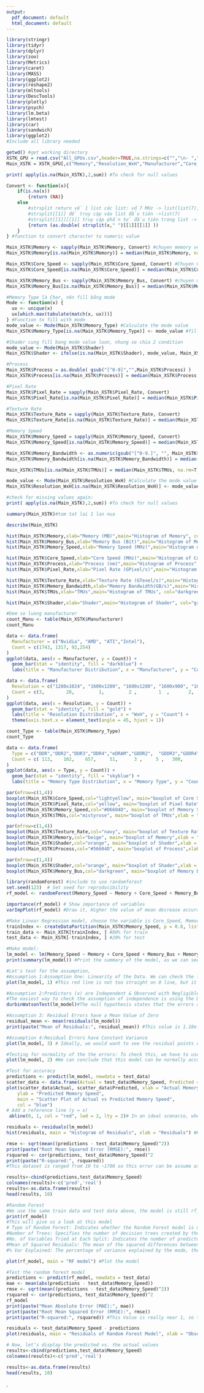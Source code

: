 ---
output:
  pdf_document: default
  html_document: default
---

```{r}
library(stringr)
library(tidyr)
library(dplyr)
library(zoo)
library(Metrics)
library(caret)
library(MASS)
library(ggplot2)
library(reshape2)
library(mltools)
library(DescTools)
library(plotly)
library(psych)
library(lm.beta)
library(lmtest)
library(car)
library(sandwich)
library(ggplot2)
#Include all library needed

```

```{r}
getwd() #get working directory
XSTK_GPU = read.csv("All_GPUs.csv",header=TRUE,na.strings=c("","\n- ","\n","\nUnknown Release Date ")) #read csv file
Main_XSTK = XSTK_GPU[,c("Memory","Resolution_WxH","Manufacturer","Core_Speed","Memory_Bus","Memory_Speed","Memory_Type","Process","Pixel_Rate","Texture_Rate", "TMUs", "Shader", "Memory_Bandwidth")] #select needed features

print( apply(is.na(Main_XSTK),2,sum)) #To check for null values

```

```{r}
Convert <- function(x){ 
    if(is.na(x)) 
        {return (NA)} 
    else 
        #strsplit return về 1 list các list: vd 7 MHz -> list(list(7),list(MHz))
        #strsplit[[1]] để truy cập vào list đầu tiên ->list(7)
        #strsplit[[1]][[1]] truy cập phần tử đầu tiên trong list -> 7
        {return (as.double( strsplit(x," ")[[1]][[1]] )) 
    }
} #function to convert character to numeric value
```

```{r}
Main_XSTK$Memory <- sapply(Main_XSTK$Memory, Convert) #chuyen memory ve so
Main_XSTK$Memory[is.na(Main_XSTK$Memory)] = median(Main_XSTK$Memory, na.rm=T)
```

```{r}
Main_XSTK$Core_Speed <- sapply(Main_XSTK$Core_Speed, Convert) #Chuyen Core_Speed ve num
Main_XSTK$Core_Speed[is.na(Main_XSTK$Core_Speed)] = median(Main_XSTK$Core_Speed, na.rm=T) #fill corespeed = median
```

```{r}
Main_XSTK$Memory_Bus <- sapply(Main_XSTK$Memory_Bus, Convert) #chuyen memory ve so
Main_XSTK$Memory_Bus[is.na(Main_XSTK$Memory_Bus)] = median(Main_XSTK$Memory_Bus, na.rm=T) #cung fill = median vi chi miss 5 value
```

```{r}
#Memory Type là Char, nên fill bằng mode 
Mode <- function(x) {
  ux <- unique(x)
  ux[which.max(tabulate(match(x, ux)))]
} #Function to fill with mode
mode_value <- Mode(Main_XSTK$Memory_Type) #Calculate the mode value
Main_XSTK$Memory_Type[is.na(Main_XSTK$Memory_Type)] <- mode_value #fill Memory Type with Mode Value
```

```{r}
#Shader cung fill bang mode value luon, nhung se chia 2 condition
mode_value <- Mode(Main_XSTK$Shader)
Main_XSTK$Shader <- ifelse(is.na(Main_XSTK$Shader), mode_value, Main_XSTK$Shader)
```

```{r}
#Process
Main_XSTK$Process = as.double( gsub("[^0-9]","",Main_XSTK$Process) )
Main_XSTK$Process[is.na(Main_XSTK$Process)] = median(Main_XSTK$Process, na.rm=T)
```

```{r}
#Pixel Rate
Main_XSTK$Pixel_Rate = sapply(Main_XSTK$Pixel_Rate, Convert)
Main_XSTK$Pixel_Rate[is.na(Main_XSTK$Pixel_Rate)] = median(Main_XSTK$Pixel_Rate, na.rm=T)
```

```{r}
#Texture Rate
Main_XSTK$Texture_Rate = sapply(Main_XSTK$Texture_Rate, Convert)
Main_XSTK$Texture_Rate[is.na(Main_XSTK$Texture_Rate)] = median(Main_XSTK$Texture_Rate, na.rm=T)
```

```{r}
#Memory Speed
Main_XSTK$Memory_Speed = sapply(Main_XSTK$Memory_Speed, Convert)
Main_XSTK$Memory_Speed[is.na(Main_XSTK$Memory_Speed)] = median(Main_XSTK$Memory_Speed, na.rm=T)
```

```{r}
Main_XSTK$Memory_Bandwidth <- as.numeric(gsub("[^0-9.]", "", Main_XSTK$Memory_Bandwidth))
Main_XSTK$Memory_Bandwidth[is.na(Main_XSTK$Memory_Bandwidth)] = median(Main_XSTK$Memory_Bandwidth, na.rm=T)
```

```{r}
Main_XSTK$TMUs[is.na(Main_XSTK$TMUs)] = median(Main_XSTK$TMUs, na.rm=T)
```

```{r}
mode_value <- Mode(Main_XSTK$Resolution_WxH) #Calculate the mode value
Main_XSTK$Resolution_WxH[is.na(Main_XSTK$Resolution_WxH)] <- mode_value
```

```{r}
#check for missing values again:
print( apply(is.na(Main_XSTK),2,sum)) #To check for null values
```


```{r}

summary(Main_XSTK)#tom tat lai 1 lan nua 
```

```{r}
describe(Main_XSTK)
```

```{r}
hist(Main_XSTK$Memory,xlab="Memory (MB)",main="Histogram of Memory", col="violet",label=T, ylim=c(0,1500))
hist(Main_XSTK$Memory_Bus,xlab="Memory Bus (Bit)",main="Histogram of Memory Bus", col="pink",label=T, ylim=c(0,4000))
hist(Main_XSTK$Memory_Speed,xlab="Memory Speed (MHz)",main="Histogram of Memory Speed", col="#4393C3",label=T, ylim=c(0,600),xlim=c(0,2500))

```

```{r}
hist(Main_XSTK$Core_Speed,xlab="Core Speed (MHz)",main="Histogram of Core Speed", col="yellow",label=T, ylim=c(0,1500))
hist(Main_XSTK$Process,xlab="Process (nm)",main="Histogram of Process", col="red",label=T, ylim=c(0,2000))
hist(Main_XSTK$Pixel_Rate,xlab="Pixel Rate (GPixel/s)",main="Histogram of Pixel Rate", col="orange",label=T, ylim=c(0,1500))
```

```{r}
hist(Main_XSTK$Texture_Rate,xlab="Texture Rate (GTexel/s)",main="Histogram of Texture Rate", col="yellowgreen",label=T, ylim=c(0,1500))
hist(Main_XSTK$Memory_Bandwidth,xlab="Memory Bandwidth(GB/s)",main="Histogram of Memory Bandwidth", col="green4",label=T, ylim=c(0,2000))
hist(Main_XSTK$TMUs,xlab="TMUs",main="Histogram of TMUs", col="darkgreen",label=T, ylim=c(0,1500))
```

```{r}
hist(Main_XSTK$Shader,xlab="Shader",main="Histogram of Shader", col="gray1",label=T, ylim=c(0,3000))
```

```{r}
#Dem so luong manufacturer
count_Manu <- table(Main_XSTK$Manufacturer)
count_Manu
```

```{r}
data <- data.frame(
  Manufacturer = c("Nvidia", "AMD", "ATI","Intel"),
  Count = c(1743, 1317, 92,254)
)
ggplot(data, aes(x = Manufacturer, y = Count)) +
  geom_bar(stat = "identity", fill = "darkblue") +
  labs(title = "Manufacturer Distribution", x = "Manufacturer", y = "Count",frequency=TRUE)
```

```{r}
data <- data.frame(
  Resolution = c("1280x1024", "1600x1200", "1600x1280", "1600x900", "1680x1050", "1920x1200", "1920x1440", "2048x1536", "2560x1600","3840x2160","3840x2400","4096x2160","4096x2304","4096x3112","5120x2160","5120x2880","5120x3200","5760x2160","7680x3200","7680x4320"),
  Count = c(3,        28,         1,         2 ,        1  ,       2,         3 ,       85,      1175,3,         1,      1525,        41,         5,         1,        48,       217,         1,6,258  )
)
ggplot(data, aes(x = Resolution, y = Count)) +
  geom_bar(stat = "identity", fill = "gold") +
  labs(title = "Resolution Distribution", x = "WxH", y = "Count") +
  theme(axis.text.x = element_text(angle = 45, hjust = 1))
```

```{r}
count_Type <- table(Main_XSTK$Memory_Type)
count_Type
```

```{r}
data <- data.frame(
  Type = c("DDR","DDR2","DDR3","DDR4","eDRAM","GDDR2",  "GDDR3","GDDR4", "GDDR5","GDDR5X", "HBM-1", "HBM-2 "),
  Count = c( 113,    102,    657,     51,      3 ,     5 ,   300,      8 ,  2076 ,    79,      6  ,    6 )
)
ggplot(data, aes(x = Type, y = Count)) +
  geom_bar(stat = "identity", fill = "skyblue") +
  labs(title = "Memory Type Distribution", x = "Memory Type", y = "Count")
```

```{r}
par(mfrow=c(1,4))
boxplot(Main_XSTK$Core_Speed,col="lightyellow", main="boxplot of Core Speed",xlab = "Core Speed",ylab = "MHz")
boxplot(Main_XSTK$Pixel_Rate,col="yellow", main="boxplot of Pixel Rate",xlab = "Pixel Rate",ylab = "GPixel/s")
boxplot(Main_XSTK$Memory_Speed,col="#D6604D", main="boxplot of Memory Speed",xlab = "Memory Speed",ylab = "MHz")
boxplot(Main_XSTK$TMUs,col="mistyrose", main="boxplot of TMUs",xlab = "TMUs",ylab = "Units")
```

```{r}
par(mfrow=c(1,4))
boxplot(Main_XSTK$Texture_Rate,col="navy", main="boxplot of Texture Rate",xlab = "Texture Rate",ylab = "GTexel/s")
boxplot(Main_XSTK$Memory,col="beige", main="boxplot of Memory",xlab = "Memory",ylab = "MB")
boxplot(Main_XSTK$Shader,col="orange", main="boxplot of Shader",xlab = "Shader")
boxplot(Main_XSTK$Process,col="#56604D", main="boxplot of Process",xlab = "Process",ylab = "nm")
```

```{r}
par(mfrow=c(1,4))
boxplot(Main_XSTK$Shader,col="orange", main="boxplot of Shader",xlab = "Shader")
boxplot(Main_XSTK$Memory_Bus,col="darkgreen", main="boxplot of Memory Bus",xlab = "Memory Bus",ylab = "Bit")
```

```{r}
library(randomForest) #include to use randomforest
set.seed(123)  # Set seed for reproducibility
rf_model <- randomForest(Memory_Speed ~ Memory + Core_Speed + Memory_Bus + Memory_Type + Process + Pixel_Rate + Texture_Rate + Memory_Bandwidth , data = Main_XSTK) #Tao random forest model de chon variable

```

```{r}
importance(rf_model) # Show importance of variables
varImpPlot(rf_model) #Draw it, Higher the value of mean decrease accuracy or mean decrease gini score , higher the importance of the variable in the model. In the plot shown above, Account Balance is most important variable.
```

```{r}
#Make Linear Regression model, choose the variable is Core_Speed, Memory_Bus, Memory_Speed, Process, Pixel_Rate, Texture_Rate, ROPs, TMUs, L2_Cache, split the data to train and test (80% for train and 20% for test)
trainIndex <- createDataPartition(Main_XSTK$Memory_Speed, p = 0.8, list = FALSE)
train_data <- Main_XSTK[trainIndex, ] #80% for train
test_data <- Main_XSTK[-trainIndex, ] #20% for test
```

```{r}
#Make model:
lm_model <- lm(Memory_Speed ~ Memory + Core_Speed + Memory_Bus + Memory_Type + Process + Pixel_Rate + Texture_Rate + Memory_Bandwidth, data = train_data) #Base on the Variables
print(summary(lm_model)) #Print the summary of the model, as we can see the R-Square for this model is 0.7611, at this rate, this is acceptable for this dataset
```

```{r}
#Let's test for the assumption,
#Assumption 1:Assumption One: Linearity of the Data. We can check the linearity of the data by looking at the Residual vs Fitted plot. 
plot(lm_model, 1) #This red line is not too straight on 0 line, but it's still acceptable for this model
```
```{r}
#Assumption 2:Predictors (x) are Independent & Observed with Negligible Error
#The easiest way to check the assumption of independence is using the Durbin-Watson test.
durbinWatsonTest(lm_model)#The null hypothesis states that the errors are not auto-correlated with themselves (they are independent). Thus, if we achieve a p-value > 0.05, we would fail to reject the null hypothesis. This would give us enough evidence to state that our independence assumption is met!
```
```{r}
#Assumption 3: Residual Errors have a Mean Value of Zero
residual_mean <- mean(residuals(lm_model))
print(paste("Mean of Residuals:", residual_mean)) #This value is 1.18e-12, approximate 0, so this assumption has been met
```
```{r}
#Assumption 4:Residual Errors have Constant Variance
plot(lm_model, 3) # Ideally, we would want to see the residual points equally spread around the red line, which would indicate constant variance.
```
```{r}
#Testing for normality of the the errors: To check this, we have to use Q-Q plot for normality consideration. The output we expect that the residuals will mostly scatter close to the straight line to get normality hypothesis accepted.
plot(lm_model, 2) #We can conclude that this model can be normally accurate, not 100% accurate. Perhaps another model will be more fitted for this data
```

```{r}
#Test for accuracy
predictions <- predict(lm_model, newdata = test_data)
scatter_data <- data.frame(Actual = test_data$Memory_Speed, Predicted = predictions)
plot(scatter_data$Actual, scatter_data$Predicted, xlab = "Actual Memory Speed",
    ylab = "Predicted Memory Speed",
    main = "Scatter Plot of Actual vs Predicted Memory Speed",
    col = "blue")
# Add a reference line (y = x)
 abline(0, 1, col = "red", lwd = 2, lty = 2)# In an ideal scenario, where the predicted memory speeds perfectly match the actual memory speeds, all the points would fall on a diagonal line with a slope of 1 (y = x). Deviations from this diagonal line indicate discrepancies between the actual and predicted values.
```
```{r}
residuals <- residuals(lm_model)
hist(residuals, main = "Histogram of Residuals", xlab = "Residuals") #By examining the histogram of residuals, you can assess whether the residuals are approximately normally distributed, which is an assumption of many linear regression models. If the histogram shows a roughly bell-shaped curve, it suggests that the assumption is reasonable
```
```{r}
rmse <- sqrt(mean((predictions - test_data$Memory_Speed)^2))
print(paste("Root Mean Squared Error (RMSE):", rmse))
rsquared <- cor(predictions, test_data$Memory_Speed)^2
print(paste("R-squared:", rsquared))
#This dataset is ranged from 10 to ~1700 so this error can be assume as small value so it can be accepted 
```
```{r}
results<-cbind(predictions,test_data$Memory_Speed)
colnames(results)<-c('pred','real')
results<-as.data.frame(results)
head(results, 10)
```

```{r}
#Random Forest
#We use the same train data and test data above, the model is still rf_model we made to choose variable
print(rf_model)
#This will give us a look at this model
# Type of Random Forest: Indicates whether the Random Forest model is used for regression or classification. In this case, it's a regression Random Forest, meaning it's used for predicting numeric values (Release Price)
#Number of Trees: Specifies the number of decision trees created by the Random Forest algorithm. Random Forest builds multiple decision trees and combines their predictions to improve the accuracy and robustness of the model. In this example, the model consists of 500 decision trees.
#No. of Variables Tried at Each Split: Indicates the number of predictor variables considered for each split in the decision trees. Random Forest randomly selects a subset of predictor variables at each split to create diverse trees. In this example, 4 predictor variables are tried at each split.
#Mean of Squared Residuals: The mean of the squared differences between the actual values and the predicted values (residuals) of the target variable (Release_Price). It provides a measure of the model's accuracy. A lower value indicates better performance, as it means the model's predictions are closer to the actual values. (5295.388 is a really good outcome, better than linear regression(x2) )
#% Var Explained: The percentage of variance explained by the mode, the higher the $Var, the better the model
```
```{r}
plot(rf_model, main = "RF model") #Plot the model
```

```{r}
#Test the random forest model
predictions <- predict(rf_model, newdata = test_data)
mae <- mean(abs(predictions - test_data$Memory_Speed))
rmse <- sqrt(mean((predictions - test_data$Memory_Speed)^2))
rsquared <- cor(predictions, test_data$Memory_Speed)^2
rf_model
print(paste("Mean Absolute Error (MAE):", mae))
print(paste("Root Mean Squared Error (RMSE):", rmse))
print(paste("R-squared:", rsquared)) #This Value is really near 1, so this may be the most fit model for our dataset
```
```{r}
residuals <- test_data$Memory_Speed - predictions
plot(residuals, main = "Residuals of Random Forest Model", xlab = "Observations", ylab = "Residuals")
```
```{r}
# Now, let’s display the predicted vs. the actual values
results<-cbind(predictions,test_data$Memory_Speed)
colnames(results)<-c('pred','real')

results<-as.data.frame(results)
head(results, 10)
```
.
